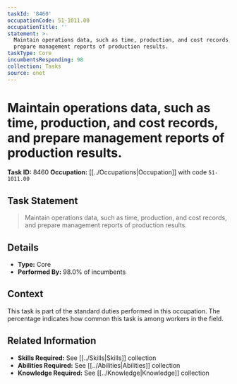 ```yaml
---
taskId: '8460'
occupationCode: 51-1011.00
occupationTitle: ''
statement: >-
  Maintain operations data, such as time, production, and cost records, and
  prepare management reports of production results.
taskType: Core
incumbentsResponding: 98
collection: Tasks
source: onet
---
```

# Maintain operations data, such as time, production, and cost records, and prepare management reports of production results.

**Task ID:** 8460
**Occupation:** [[../Occupations|Occupation]] with code `51-1011.00`

## Task Statement

> Maintain operations data, such as time, production, and cost records, and prepare management reports of production results.

## Details

- **Type:** Core
- **Performed By:** 98.0% of incumbents

## Context

This task is part of the standard duties performed in this occupation. The percentage indicates how common this task is among workers in the field.

## Related Information

- **Skills Required:** See [[../Skills|Skills]] collection
- **Abilities Required:** See [[../Abilities|Abilities]] collection
- **Knowledge Required:** See [[../Knowledge|Knowledge]] collection
